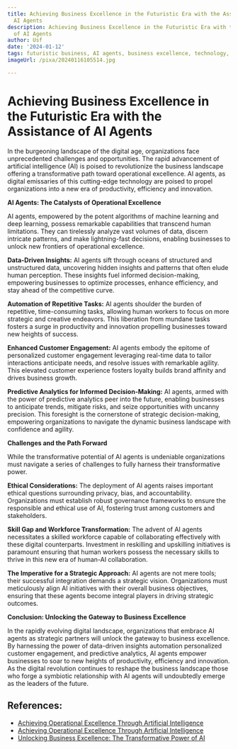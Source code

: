 ```yaml
---
title: Achieving Business Excellence in the Futuristic Era with the Assistance of
  AI Agents
description: Achieving Business Excellence in the Futuristic Era with the Assistance
  of AI Agents
author: Usf
date: '2024-01-12'
tags: futuristic business, AI agents, business excellence, technology, innovation
imageUrl: /pixa/20240116105514.jpg

---
```

# Achieving Business Excellence in the Futuristic Era with the Assistance of AI Agents

In the burgeoning landscape of the digital age, organizations face unprecedented challenges and opportunities. The rapid advancement of artificial intelligence (AI) is  poised to revolutionize the business landscape  offering a transformative path toward operational excellence. AI agents, as digital  emissaries  of this cutting-edge technology are poised to propel organizations into a new era of productivity, efficiency and  innovation.

**AI Agents: The Catalysts of Operational Excellence**

AI  agents, empowered by the  potent algorithms of machine learning and deep learning, possess remarkable capabilities  that transcend human limitations. They can tirelessly analyze vast volumes of  data,  discern intricate patterns, and make lightning-fast  decisions, enabling businesses to unlock new frontiers of operational excellence.

**Data-Driven Insights:** AI agents sift through oceans of structured and  unstructured data, uncovering hidden insights and patterns that often elude human  perception.  These insights fuel  informed decision-making, empowering businesses to optimize processes, enhance efficiency, and stay ahead of the competitive curve.

**Automation  of Repetitive Tasks:** AI agents shoulder the burden of repetitive, time-consuming tasks, allowing human workers to focus  on more strategic and  creative endeavors. This liberation from mundane tasks fosters a surge in productivity and innovation propelling businesses toward new heights of success.

**Enhanced Customer Engagement:** AI agents  embody the epitome of personalized  customer engagement leveraging real-time data to  tailor interactions anticipate needs, and resolve issues with remarkable agility. This elevated customer experience fosters loyalty builds brand affinity and drives business growth.

**Predictive Analytics for Informed Decision-Making:**  AI agents, armed with the power of  predictive analytics peer into the future, enabling businesses to anticipate trends, mitigate risks, and  seize opportunities  with uncanny precision. This  foresight is the cornerstone of strategic decision-making, empowering organizations to navigate the dynamic business landscape with confidence and agility.

**Challenges  and the Path Forward**

While the transformative potential of AI agents  is undeniable  organizations must navigate a  series of  challenges to  fully harness their transformative power.

**Ethical Considerations:** The deployment of  AI agents raises important ethical questions surrounding privacy, bias, and accountability. Organizations must establish robust governance frameworks to ensure the responsible and ethical use of AI, fostering trust among customers and stakeholders.

**Skill Gap and Workforce Transformation:** The advent of AI agents necessitates a skilled workforce capable of collaborating effectively with these digital counterparts. Investment  in reskilling  and upskilling initiatives is paramount ensuring that human workers  possess the necessary skills to thrive  in this  new era of  human-AI collaboration.

**The Imperative for a Strategic Approach:**  AI agents  are not mere tools; their  successful integration demands a strategic vision. Organizations must meticulously align AI initiatives with their overall business objectives, ensuring  that these agents become integral players in  driving strategic outcomes.

**Conclusion: Unlocking the Gateway to Business Excellence**

In the rapidly evolving digital landscape, organizations that  embrace AI agents as strategic partners will  unlock the gateway to business excellence. By harnessing the power of data-driven insights automation personalized customer engagement, and predictive analytics, AI agents  empower businesses to soar  to new heights  of productivity, efficiency and innovation. As the digital revolution continues  to  reshape the business landscape those who forge a symbiotic relationship with AI agents will undoubtedly emerge as the leaders of the future.

## References:
- [Achieving Operational Excellence Through Artificial Intelligence](https://www.frontiersin.org/articles/10.3389/fpsyg.2021.686624)
- [Achieving Operational Excellence Through Artificial Intelligence](https://www.ncbi.nlm.nih.gov/pmc/articles/PMC8295597/)
- [Unlocking Business Excellence: The Transformative Power of AI](https://www.linkedin.com/pulse/unlocking-business-excellence-transformative-power-ai-siraj)
